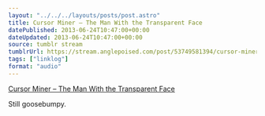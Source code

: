 ```yaml
---
layout: "../../../layouts/posts/post.astro"
title: Cursor Miner – The Man With the Transparent Face
datePublished: 2013-06-24T10:47:00+00:00
dateUpdated: 2013-06-24T10:47:00+00:00
source: tumblr stream
tumblrUrl: https://stream.anglepoised.com/post/53749581394/cursor-miner-the-man-with-the-transparent-face
tags: ["linklog"]
format: "audio"
---
```


[Cursor Miner &#8211; The Man With the Transparent Face][1]

Still goosebumpy.

[1]: https://soundcloud.com/unchartedaudio/cursor-miner-the-man-with-the-transparent-face
